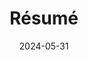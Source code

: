 ---
title: Résumé
description: Résumé de la semaine
date: 2024-05-31
tags: ["Semaine 3", "resume"]
published: true
---